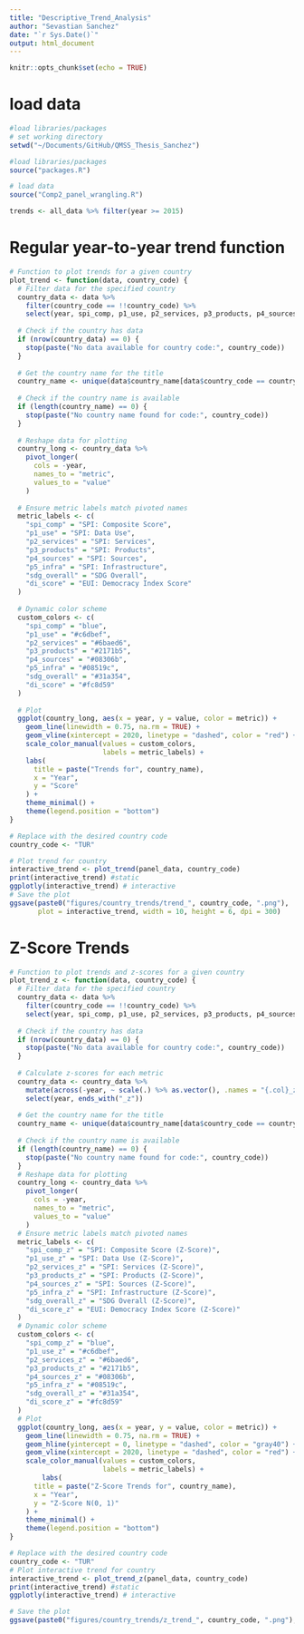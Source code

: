 ```yaml
---
title: "Descriptive_Trend_Analysis"
author: "Sevastian Sanchez"
date: "`r Sys.Date()`"
output: html_document
---
```


```r
knitr::opts_chunk$set(echo = TRUE)
```

# load data 
```r
#load libraries/packages
# set working directory
setwd("~/Documents/GitHub/QMSS_Thesis_Sanchez")

#load libraries/packages
source("packages.R")

# load data
source("Comp2_panel_wrangling.R")

trends <- all_data %>% filter(year >= 2015)
```

# Regular year-to-year trend function
```r
# Function to plot trends for a given country
plot_trend <- function(data, country_code) {
  # Filter data for the specified country
  country_data <- data %>%
    filter(country_code == !!country_code) %>% 
    select(year, spi_comp, p1_use, p2_services, p3_products, p4_sources, p5_infra, sdg_overall, di_score)
  
  # Check if the country has data
  if (nrow(country_data) == 0) {
    stop(paste("No data available for country code:", country_code))
  }
  
  # Get the country name for the title
  country_name <- unique(data$country_name[data$country_code == country_code])
  
  # Check if the country name is available
  if (length(country_name) == 0) {
    stop(paste("No country name found for code:", country_code))
  }
  
  # Reshape data for plotting
  country_long <- country_data %>%
    pivot_longer(
      cols = -year,
      names_to = "metric",
      values_to = "value"
    )
  
  # Ensure metric labels match pivoted names
  metric_labels <- c(
    "spi_comp" = "SPI: Composite Score",
    "p1_use" = "SPI: Data Use",
    "p2_services" = "SPI: Services",
    "p3_products" = "SPI: Products",
    "p4_sources" = "SPI: Sources",
    "p5_infra" = "SPI: Infrastructure",
    "sdg_overall" = "SDG Overall",
    "di_score" = "EUI: Democracy Index Score"
  )
  
  # Dynamic color scheme
  custom_colors <- c(
    "spi_comp" = "blue",
    "p1_use" = "#c6dbef", 
    "p2_services" = "#6baed6", 
    "p3_products" = "#2171b5", 
    "p4_sources" = "#08306b",
    "p5_infra" = "#08519c", 
    "sdg_overall" = "#31a354", 
    "di_score" = "#fc8d59"
  )
  
  # Plot
  ggplot(country_long, aes(x = year, y = value, color = metric)) +
    geom_line(linewidth = 0.75, na.rm = TRUE) +
    geom_vline(xintercept = 2020, linetype = "dashed", color = "red") +
    scale_color_manual(values = custom_colors, 
                       labels = metric_labels) +
    labs(
      title = paste("Trends for", country_name),
      x = "Year",
      y = "Score"
    ) +
    theme_minimal() +
    theme(legend.position = "bottom")
}

# Replace with the desired country code
country_code <- "TUR"

# Plot trend for country
interactive_trend <- plot_trend(panel_data, country_code)
print(interactive_trend) #static
ggplotly(interactive_trend) # interactive
# Save the plot
ggsave(paste0("figures/country_trends/trend_", country_code, ".png"), 
       plot = interactive_trend, width = 10, height = 6, dpi = 300)
```

# Z-Score Trends
```r
# Function to plot trends and z-scores for a given country
plot_trend_z <- function(data, country_code) {
  # Filter data for the specified country
  country_data <- data %>%
    filter(country_code == !!country_code) %>%
    select(year, spi_comp, p1_use, p2_services, p3_products, p4_sources, p5_infra, sdg_overall, di_score)
  
  # Check if the country has data
  if (nrow(country_data) == 0) {
    stop(paste("No data available for country code:", country_code))
  }
  
  # Calculate z-scores for each metric
  country_data <- country_data %>%
    mutate(across(-year, ~ scale(.) %>% as.vector(), .names = "{.col}_z")) %>%
    select(year, ends_with("_z"))
  
  # Get the country name for the title
  country_name <- unique(data$country_name[data$country_code == country_code])
  
  # Check if the country name is available
  if (length(country_name) == 0) {
    stop(paste("No country name found for code:", country_code))
  }
  # Reshape data for plotting
  country_long <- country_data %>%
    pivot_longer(
      cols = -year,
      names_to = "metric",
      values_to = "value"
    )
  # Ensure metric labels match pivoted names
  metric_labels <- c(
    "spi_comp_z" = "SPI: Composite Score (Z-Score)",
    "p1_use_z" = "SPI: Data Use (Z-Score)",
    "p2_services_z" = "SPI: Services (Z-Score)",
    "p3_products_z" = "SPI: Products (Z-Score)",
    "p4_sources_z" = "SPI: Sources (Z-Score)",
    "p5_infra_z" = "SPI: Infrastructure (Z-Score)",
    "sdg_overall_z" = "SDG Overall (Z-Score)",
    "di_score_z" = "EUI: Democracy Index Score (Z-Score)"
  )
  # Dynamic color scheme
  custom_colors <- c(
    "spi_comp_z" = "blue",
    "p1_use_z" = "#c6dbef", 
    "p2_services_z" = "#6baed6", 
    "p3_products_z" = "#2171b5", 
    "p4_sources_z" = "#08306b",
    "p5_infra_z" = "#08519c", 
    "sdg_overall_z" = "#31a354", 
    "di_score_z" = "#fc8d59"
  )
  # Plot
  ggplot(country_long, aes(x = year, y = value, color = metric)) +
    geom_line(linewidth = 0.75, na.rm = TRUE) +
    geom_hline(yintercept = 0, linetype = "dashed", color = "gray40") +
    geom_vline(xintercept = 2020, linetype = "dashed", color = "red") +
    scale_color_manual(values = custom_colors, 
                       labels = metric_labels) +
        labs(
      title = paste("Z-Score Trends for", country_name),
      x = "Year",
      y = "Z-Score N(0, 1)"
    ) +
    theme_minimal() +
    theme(legend.position = "bottom")
}

# Replace with the desired country code
country_code <- "TUR"  
# Plot interactive trend for country
interactive_trend <- plot_trend_z(panel_data, country_code)
print(interactive_trend) #static 
ggplotly(interactive_trend) # interactive 

# Save the plot
ggsave(paste0("figures/country_trends/z_trend_", country_code, ".png"), plot = interactive_trend, width = 10, height = 6, dpi = 300)
```

